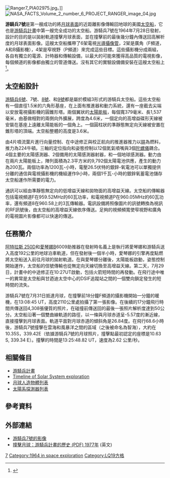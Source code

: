 {{NoteTA
|T=zh-cn:徘徊者7号;zh-hk:游騎兵7號;zh-tw:游騎兵7號;
|1=zh-cn:徘徊者;zh-hk:游騎兵;zh-tw:游騎兵;
}}
{{Infobox_Spacecraft|
  Name = 游騎兵7號 |
  Image = [[File:GPN-2000-001979.jpg|275px]] |
  Organization = [[美國國家航空暨太空總署|美國國家航空暨太空總署]] |
  Major_Contractors = [[噴射推進實驗室|噴射推進實驗室]] |
  Mission_Type = [[月球科學|月球科學]] |
  Satellite_Of = [[月球|月球]] |
  Launch = 1964年7月28日16:50:00  [[協調世界時|UTC]] |
  Launch_Vehicle = [[擎天神-愛琴娜|擎天神-愛琴娜]] B |
  Decay =1964年7月31日13:25:48.82 UT <br>撞擊月球<br>位置在南緯10°38'  -西經 20°36' |
  Mission_Duration = 65.5 小時 |
  Mass = 365.7公斤 |
  NSSDC_ID = 1964-041A |
  Webpage = [http://nssdc.gsfc.nasa.gov/database/MasterCatalog?sc=1964-041A NASA NSSDC Master Catalog] |
  Semimajor_Axis =  |
  Eccentricity =  |
  Inclination =  |
  Orbital_Period =  |
  Apoapsis =  |
  Periapsis =  |
  Orbits = Lunar impact |
}}
[[File:Ranger7_PIA02975.jpg|thumb]]。]]
[[File:NASA_FACTS_Volume_2_number_6_PROJECT_RANGER_image_04.jpg|thumb]]

'''游騎兵7號'''是第一艘成功的將[[月球表面|月球表面]]的近距離影像傳輸回地球的美國[[太空船|太空船]]，它也是[[游騎兵計畫|游騎兵計畫]]中第一艘完全成功的太空船。游騎兵7號在1964年7月28日發射，設計的目的是以拋射軌道撞擊月球表面，並在撞擊前的最後幾分鐘內傳送回高解析度的月球表面影像。這艘太空船攜帶了6架電視[[光導攝像管|光導攝像管]]，2架是廣角（F頻道，A和B攝影機），4架是窄視野（P頻道）來完成這些目標。這些攝影機分成兩組，各自有獨立的電源、計時器和傳輸設備，以最大的可能來獲得高品質的電視影像，每個頻道的影像都由獨立的管道傳送。沒有其它的實驗設備備安裝在這艘太空船上<ref>{{Cite web |url=http://nssdc.gsfc.nasa.gov/nmc/spacecraftDisplay.do?id=1964-041A |title=存档副本 |access-date=2009-07-30 |archive-date=2016-06-05 |archive-url=https://web.archive.org/web/20160605140146/http://nssdc.gsfc.nasa.gov/nmc/spacecraftDisplay.do?id=1964-041A |dead-url=no }}</ref>。

== 太空船設計 == 
[[游騎兵6號|游騎兵6號]]、7號、[[游騎兵8號|8號]]、和[[游騎兵9號|9號]]都是屬於模組3形式的游騎兵太空船。這些太空船有一個直徑1.5米的六角形基座，在上面有推進器和動力系統，還有一座截去尖端以安放電視攝影機的圓錐形塔。兩個翼狀的[[光電模組|太陽能板]]，每個寬379毫米、長1,537毫米，由基做相對的兩側向外擴展，跨度為4.6米，一個定向的高增益碟形天線被安裝在基座上遠離太陽能板的一個角上。一個圓柱狀的準靜態無定向天線被安置在錐形塔的頂端。太空船整體的高度是3.6米。

由4片噴流葉片進行向量控制、在中途修正與校正航向的推進器推力以[[肼|肼]]為燃料，推力為224牛頓。三軸的定位指向和姿態控制以12個氮氣噴嘴與3個[[陀螺儀|陀螺儀]]耦合。4個主要的太陽感測器、2個備用的太陽感測器射器，和一個地球感測器。動力由在兩片太陽能板上，陣列面積為2.3平方米的9,792個太陽電池供應，產生的動力為200瓦。兩個功率為1200瓦-小時，電壓26.5伏特的銀鋅-氧電池可以單獨提供分離的通信與電視攝影機的機組運作9小時，兩個1千瓦-小時的銀鋅氧蓄電池儲存太空船運作所需要的電力。

通訊可以經由準靜態無定向的低增益天線和拋物面的高增益天線。太空船的傳輸器包括電視頻道F在959.52MHz的60瓦功率，和電視頻道P在960.05MHz的60瓦功率，還有頻道8在960.58上的3瓦傳輸器。電訊設備將照像圖片的訊號轉換為視訊的RF訊號後，由太空船的高增益天線依序傳送。足夠的視頻頻寬使窄視野和廣角的電視圖片影像都可以快速的傳送。

== 任務簡介 ==
[[阿特拉斯_(火箭)|阿特拉斯 250D]]和[[RM-81愛琴娜|愛琴娜]]B6009助推器在發射時名義上是執行將愛琴娜和游騎兵送入高度192公里的地球泊車軌道，但在發射後一個半小時，愛琴娜的引擎再度點燃將太空船送入前往月球的拋射軌道。在與愛琴娜分離後，太陽能板啟動，姿態控制開始運作，太空船的信號傳輸也從無定向天線切換至高增益天線。第二天，7月29日，計畫中的中途修正在10:27UT啟動，包括火箭短時間的再發動。在飛行途中唯一的異常是太空船與甘迺迪太空中心的DSIF追蹤站之間的一個雙向鎖定發生的短時間的流失。
	
游騎兵7號在7月31日抵達月球，在撞擊前18分鐘F頻道的攝影機開始一分鐘的暖機，在13:08:45 UT，高度2110公里處拍攝了第一張影像。在後續的17分鐘飛行時間共傳送回4,308張優質的照片，在碰撞前傳送回的最後一張照片解析度達到50公分。太空船沿著一個雙曲線軌道的路徑，以一條與月球赤道呈-5.57度的漸近線，直接撞擊到月球表面。軌道平面對月球赤道的傾斜角是26.84度。在飛行68.6小時後，游騎兵7號撞擊在雲海和風暴洋之間的區域（之後被命名為智海），大約在10.35S，339.42E（依據游騎兵7號的月球照片，撞擊點最初認定的座標是10.63 S, 339.34 E）。撞擊的時間是13:25:48.82 UT，速度為2.62 公里/秒。

== 相關條目 ==
* [[游騎兵計畫|游騎兵計畫]]
* [[Timeline_of_Solar_System_exploration|Timeline of Solar System exploration]]
* [[月球人造物體列表|月球人造物體列表]]
*[[太陽系探測器列表|太陽系探測器列表]]

== 參考資料 ==
{{Reflist}}

== 外部連結 ==
* [http://nssdc.gsfc.nasa.gov/imgcat/html/mission_page/EM_Ranger_7_page1.html 游騎兵7號的影像] {{Wayback|url=http://nssdc.gsfc.nasa.gov/imgcat/html/mission_page/EM_Ranger_7_page1.html |date=20210319223651 }}
*[http://ntrs.nasa.gov/archive/nasa/casi.ntrs.nasa.gov/19780007206_1978007206.pdf 撞擊月球：游騎兵計畫的歷史 (PDF) 1977年] {{Wayback|url=http://ntrs.nasa.gov/archive/nasa/casi.ntrs.nasa.gov/19780007206_1978007206.pdf |date=20131110214248 }}(英文)

{{游騎兵計畫|before=[[游騎兵6號|游騎兵6號]]|after=[[游騎兵8號|游騎兵8號]]}}

{{月球任務}}


[[Category:游騎兵計畫|7]]
[[Category:1964_in_space_exploration|Category:1964 in space exploration]]
[[Category:LQ19方格|Category:LQ19方格]]